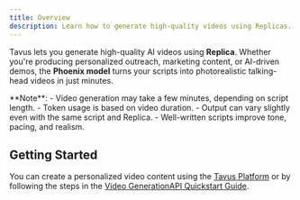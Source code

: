 ```yaml
---
title: Overview
description: Learn how to generate high-quality videos using Replicas.
---
```


Tavus lets you generate high-quality AI videos using **Replica**. Whether you're producing personalized outreach, marketing content, or AI-driven demos, the **Phoenix model** turns your scripts into photorealistic talking-head videos in just minutes.

<Note>
**Note**:
- Video generation may take a few minutes, depending on script length.  
- Token usage is based on video duration.  
- Output can vary slightly even with the same script and Replica.  
- Well-written scripts improve tone, pacing, and realism.
</Note>

## Getting Started
You can create a personalized video content using the [Tavus Platform](https://platform.tavus.io/) or by following the steps in the [Video GenerationAPI Quickstart Guide](/sections/video/quickstart).

